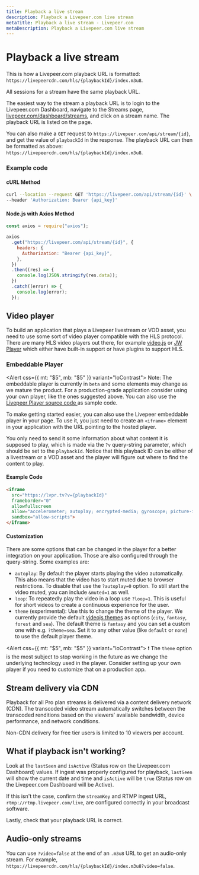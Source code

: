 ```yaml
---
title: Playback a live stream
description: Playback a Livepeer.com live stream
metaTitle: Playback a live stream - Livepeer.com
metaDescription: Playback a Livepeer.com live stream
---
```


# Playback a live stream

This is how a Livepeer.com playback URL is formatted:
`https://livepeercdn.com/hls/{playbackId}/index.m3u8`.

All sessions for a stream have the same playback URL.

The easiest way to the stream a playback URL is to login to the Livepeer.com
Dashboard, navigate to the Streams page,
[livepeer.com/dashboard/streams](https://livepeer.com/dashboard/streams), and
click on a stream name. The playback URL is listed on the page.

You can also make a `GET` request to `https://livepeer.com/api/stream/{id}`, and
get the value of `playbackId` in the response. The playback URL can then be
formatted as above: `https://livepeercdn.com/hls/{playbackId}/index.m3u8`.

### Example code

#### cURL Method

```bash
curl --location --request GET 'https://livepeer.com/api/stream/{id}' \
--header 'Authorization: Bearer {api_key}'
```

#### Node.js with Axios Method

```javascript
const axios = require("axios");

axios
  .get("https://livepeer.com/api/stream/{id}", {
    headers: {
      Authorization: "Bearer {api_key}",
    },
  })
  .then((res) => {
    console.log(JSON.stringify(res.data));
  })
  .catch((error) => {
    console.log(error);
  });
```

## Video player

To build an application that plays a Livepeer livestream or VOD asset, you need
to use some sort of video player compatible with the HLS protocol. There are
many HLS video players out there, for example [video.js](https://videojs.com/)
or [JW Player](https://www.jwplayer.com/) which either have built-in support or
have plugins to support HLS.

### Embeddable Player

<Alert css={{ mt: "$5", mb: "$5" }} variant="loContrast">
  <Text size="3" variant="gray">
    Note: The embeddable player is currently in <code>beta</code>
    and some elements may change as we mature the product. For a production-grade
    application consider using your own player, like the ones suggested above. You
    can also use the <a
      href="https://github.com/livepeer/player"
      target="_blank">
      Livepeer Player source code
    </a> as sample code.
  </Text>
</Alert>

To make getting started easier, you can also use the Livepeer embeddable player
in your page. To use it, you just need to create an `<iframe>` element in your
application with the URL pointing to the hosted player.

You only need to send it some information about what content it is supposed to
play, which is made via the `?v` query-string parameter, which should be set to
the `playbackId`. Notice that this playback ID can be either of a livestream or
a VOD asset and the player will figure out where to find the content to play.

#### Example Code

```html
<iframe
  src="https://lvpr.tv?v={playbackId}"
  frameborder="0"
  allowfullscreen
  allow="accelerometer; autoplay; encrypted-media; gyroscope; picture-in-picture"
  sandbox="allow-scripts">
</iframe>
```

#### Customization

There are some options that can be changed in the player for a better
integration on your application. Those are also configured through the
query-string. Some examples are:

- `autoplay`: By default the player starts playing the video automatically. This
  also means that the video has to start muted due to browser restrictions. To
  disable that use the `?autoplay=0` option. To still start the video muted, you
  can include `&muted=1` as well.
- `loop`: To repeatedly play the video in a loop use `?loop=1`. This is useful
  for short videos to create a continuous experience for the user.
- `theme` (experimental): Use this to change the theme of the player. We
  currently provide the default
  [videojs themes](https://github.com/videojs/themes#usage) as options (`city`,
  `fantasy`, `forest` and `sea`). The default theme is `fantasy` and you can set
  a custom one with e.g. `?theme=sea`. Set it to any other value (like `default`
  or `none`) to use the default player theme.

<Alert css={{ mt: "$5", mb: "$5" }} variant="loContrast">
  <Text size="3" variant="gray">
    ❗ The <code>theme</code> option is the most subject to stop working in the
    future as we change the underlying technology used in the player. Consider
    setting up your own player if you need to customize that on a production
    app.
  </Text>
</Alert>

## Stream delivery via CDN

Playback for all Pro plan streams is delivered via a content delivery network
(CDN). The transcoded video stream automatically switches between the transcoded
renditions based on the viewers' available bandwidth, device performance, and
network conditions.

Non-CDN delivery for free tier users is limited to 10 viewers per account.

## What if playback isn't working?

Look at the `lastSeen` and `isActive` (Status row on the Livepeer.com Dashboard)
values. If ingest was properly configured for playback, `lastSeen` will show the
current date and time and `isActive` will be `true` (Status row on the
Livepeer.com Dashboard will be Active).

If this isn't the case, confirm the `streamKey` and RTMP ingest URL,
`rtmp://rtmp.livepeer.com/live`, are configured correctly in your broadcast
software.

Lastly, check that your playback URL is correct.

## Audio-only streams

You can use `?video=false` at the end of an `.m3u8` URL to get an audio-only
stream. For example,
`https://livepeercdn.com/hls/{playbackId}/index.m3u8?video=false`.
